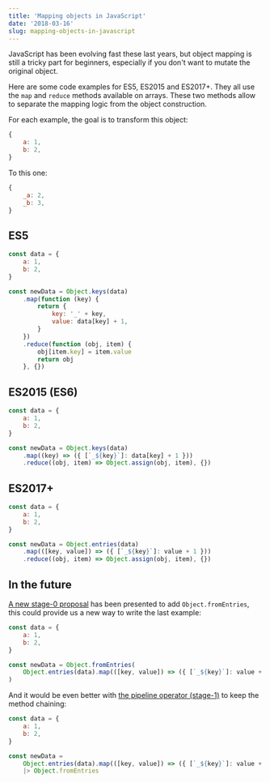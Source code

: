 ```yaml
---
title: 'Mapping objects in JavaScript'
date: '2018-03-16'
slug: mapping-objects-in-javascript
---
```


JavaScript has been evolving fast these last years, but object mapping is still a tricky part for beginners, especially if you don't want to mutate the original object.

Here are some code examples for ES5, ES2015 and ES2017+.<!-- excerpt-end --> They all use the `map` and `reduce` methods available on arrays. These two methods allow to separate the mapping logic from the object construction.

For each example, the goal is to transform this object:

```js
{
    a: 1,
    b: 2,
}
```

To this one:

```js
{
    _a: 2,
    _b: 3,
}
```

## ES5

```js
const data = {
    a: 1,
    b: 2,
}

const newData = Object.keys(data)
    .map(function (key) {
        return {
            key: '_' + key,
            value: data[key] + 1,
        }
    })
    .reduce(function (obj, item) {
        obj[item.key] = item.value
        return obj
    }, {})
```

## ES2015 (ES6)

```js
const data = {
    a: 1,
    b: 2,
}

const newData = Object.keys(data)
    .map((key) => ({ [`_${key}`]: data[key] + 1 }))
    .reduce((obj, item) => Object.assign(obj, item), {})
```

## ES2017+

```js
const data = {
    a: 1,
    b: 2,
}

const newData = Object.entries(data)
    .map(([key, value]) => ({ [`_${key}`]: value + 1 }))
    .reduce((obj, item) => Object.assign(obj, item), {})
```

## In the future

[A new stage-0 proposal](https://github.com/bakkot/object-from-entries) has been presented to add `Object.fromEntries`, this could provide us a new way to write the last example:

```js
const data = {
    a: 1,
    b: 2,
}

const newData = Object.fromEntries(
    Object.entries(data).map(([key, value]) => ({ [`_${key}`]: value + 1 })),
)
```

And it would be even better with [the pipeline operator (stage-1)](https://github.com/tc39/proposal-pipeline-operator) to keep the method chaining:

```js
const data = {
    a: 1,
    b: 2,
}

const newData =
    Object.entries(data).map(([key, value]) => ({ [`_${key}`]: value + 1 }))
    |> Object.fromEntries
```
